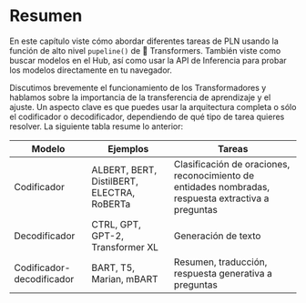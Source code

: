 # Resumen

En este capítulo viste cómo abordar diferentes tareas de PLN usando la función de alto nivel `pupeline()` de 🤗 Transformers. También viste como buscar modelos en el Hub, así como usar la API de Inferencia para probar los modelos directamente en tu navegador.

Discutimos brevemente el funcionamiento de los Transformadores y hablamos sobre la importancia de la transferencia de aprendizaje y el ajuste. Un aspecto clave es que puedes usar la arquitectura completa o sólo el codificador o decodificador, dependiendo de qué tipo de tarea quieres resolver. La siguiente tabla resume lo anterior:

| Modelo                    | Ejemplos                                   | Tareas                                                                                              |
|---------------------------|--------------------------------------------|-----------------------------------------------------------------------------------------------------|
| Codificador               | ALBERT, BERT, DistilBERT, ELECTRA, RoBERTa | Clasificación de oraciones, reconocimiento de entidades nombradas, respuesta extractiva a preguntas |
| Decodificador             | CTRL, GPT, GPT-2, Transformer XL           | Generación de texto                                                                                 |
| Codificador-decodificador | BART, T5, Marian, mBART                    | Resumen, traducción, respuesta generativa a preguntas                                               |
